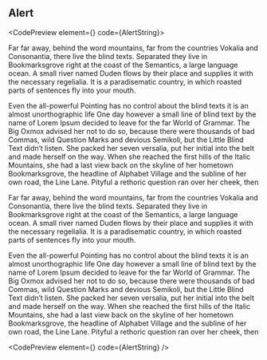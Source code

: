 ## Alert


<CodePreview element={<DefaultAlert />} code={AlertString}>

</CodePreview>

Far far away, behind the word mountains, far from the countries Vokalia and Consonantia, there live the blind texts. Separated they live in Bookmarksgrove right at the coast of the Semantics, a large language ocean. A small river named Duden flows by their place and supplies it with the necessary regelialia. It is a paradisematic country, in which roasted parts of sentences fly into your mouth.

Even the all-powerful Pointing has no control about the blind texts it is an almost unorthographic life One day however a small line of blind text by the name of Lorem Ipsum decided to leave for the far World of Grammar. The Big Oxmox advised her not to do so, because there were thousands of bad Commas, wild Question Marks and devious Semikoli, but the Little Blind Text didn’t listen. She packed her seven versalia, put her initial into the belt and made herself on the way. When she reached the first hills of the Italic Mountains, she had a last view back on the skyline of her hometown Bookmarksgrove, the headline of Alphabet Village and the subline of her own road, the Line Lane. Pityful a rethoric question ran over her cheek, then

Far far away, behind the word mountains, far from the countries Vokalia and Consonantia, there live the blind texts. Separated they live in Bookmarksgrove right at the coast of the Semantics, a large language ocean. A small river named Duden flows by their place and supplies it with the necessary regelialia. It is a paradisematic country, in which roasted parts of sentences fly into your mouth.

Even the all-powerful Pointing has no control about the blind texts it is an almost unorthographic life One day however a small line of blind text by the name of Lorem Ipsum decided to leave for the far World of Grammar. The Big Oxmox advised her not to do so, because there were thousands of bad Commas, wild Question Marks and devious Semikoli, but the Little Blind Text didn’t listen. She packed her seven versalia, put her initial into the belt and made herself on the way. When she reached the first hills of the Italic Mountains, she had a last view back on the skyline of her hometown Bookmarksgrove, the headline of Alphabet Village and the subline of her own road, the Line Lane. Pityful a rethoric question ran over her cheek, then

<CodePreview element={<DefaultAlert />} code={AlertString} />

